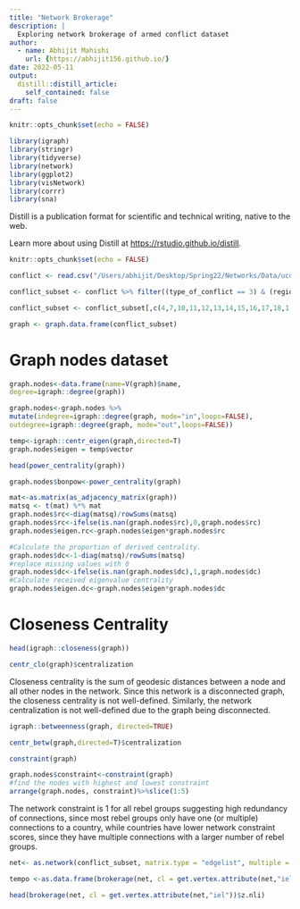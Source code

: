 ```yaml
---
title: "Network Brokerage"
description: |
  Exploring network brokerage of armed conflict dataset
author:
  - name: Abhijit Mahishi
    url: {https://abhijit156.github.io/}
date: 2022-05-11
output:
  distill::distill_article:
    self_contained: false
draft: false
---
```


```r
knitr::opts_chunk$set(echo = FALSE)

library(igraph)
library(stringr)
library(tidyverse)
library(network)
library(ggplot2)
library(visNetwork)
library(corrr)
library(sna)

```

Distill is a publication format for scientific and technical writing, native to the web.

Learn more about using Distill at <https://rstudio.github.io/distill>.
```r
knitr::opts_chunk$set(echo = FALSE)

conflict <- read.csv("/Users/abhijit/Desktop/Spring22/Networks/Data/ucdp-dyadic-211.csv", header=TRUE)

conflict_subset <- conflict %>% filter((type_of_conflict == 3) & (region == 3))

conflict_subset <- conflict_subset[,c(4,7,10,11,12,13,14,15,16,17,18,1,2,3)]

graph <- graph.data.frame(conflict_subset)
```
# Graph nodes dataset 
```r
graph.nodes<-data.frame(name=V(graph)$name,
degree=igraph::degree(graph))

graph.nodes<-graph.nodes %>%
mutate(indegree=igraph::degree(graph, mode="in",loops=FALSE),
outdegree=igraph::degree(graph, mode="out",loops=FALSE))

temp<-igraph::centr_eigen(graph,directed=T)
graph.nodes$eigen = temp$vector

head(power_centrality(graph))

graph.nodes$bonpow<-power_centrality(graph)

mat<-as.matrix(as_adjacency_matrix(graph))
matsq <- t(mat) %*% mat
graph.nodes$rc<-diag(matsq)/rowSums(matsq)
graph.nodes$rc<-ifelse(is.nan(graph.nodes$rc),0,graph.nodes$rc)
graph.nodes$eigen.rc<-graph.nodes$eigen*graph.nodes$rc

#Calculate the proportion of derived centrality.
graph.nodes$dc<-1-diag(matsq)/rowSums(matsq)
#replace missing values with 0
graph.nodes$dc<-ifelse(is.nan(graph.nodes$dc),1,graph.nodes$dc)
#Calculate received eigenvalue centrality
graph.nodes$eigen.dc<-graph.nodes$eigen*graph.nodes$dc

```



# Closeness Centrality 
```r
head(igraph::closeness(graph))

centr_clo(graph)$centralization

```
Closeness centrality is the sum of geodesic distances between a node and all other nodes in the network. Since this network is a disconnected graph, the closeness centrality is not well-defined. Similarly, the network centralization is not well-defined due to the graph being disconnected. 

```r
igraph::betweenness(graph, directed=TRUE)

centr_betw(graph,directed=T)$centralization

constraint(graph)

graph.nodes$constraint<-constraint(graph)
#find the nodes with highest and lowest constraint
arrange(graph.nodes, constraint)%>%slice(1:5)
```
The network constraint is 1 for all rebel groups suggesting high redundancy of connections, since most rebel groups only have one (or multiple) connections to a country, while countries have lower network constraint scores, since they have multiple connections with a larger number of rebel groups. 

```r
net<- as.network(conflict_subset, matrix.type = "edgelist", multiple = T)

tempo <-as.data.frame(brokerage(net, cl = get.vertex.attribute(net,"iel"))$z.nli)

head(brokerage(net, cl = get.vertex.attribute(net,"iel"))$z.nli)
```


